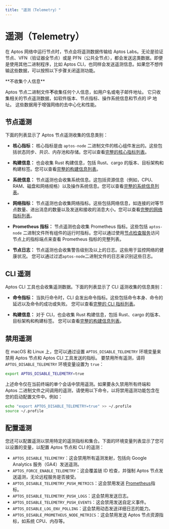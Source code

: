 ```yaml
---
title: "遥测（Telemetry）"
---
```



# 遥测（Telemetry）

在 Aptos 网络中运行节点时，节点会将遥测数据传输给 Aptos Labs。无论是验证节点、VFN（验证器全节点）或是 PFN（公共全节点），都会发送这类数据。即便是使用其他二进制程序，比如 Aptos CLI，也同样会发送遥测信息。如果您不想传输这些数据，可以按照以下步骤关闭遥测功能。

<Callout type="info">
**不收集个人信息**<br />

Aptos 节点二进制文件**不**收集任何个人信息，如用户名或电子邮件地址。
它只收集相关的节点遥测数据，如软件版本、节点指标、操作系统信息和节点的 IP 地址。
这些数据用于增强网络的去中心化和性能。

</Callout>

## 节点遥测

下面的列表显示了 Aptos 节点遥测收集的信息类别：

- **核心指标：** 核心指标是由 `aptos-node` 二进制文件的核心组件发出的。这些包括状态同步、共识、内存池和存储。您可以查看[完整的核心指标列表](https://github.com/aptos-labs/aptos-core/blob/main/crates/aptos-telemetry/src/core_metrics.rs#L14-L29)。

- **构建信息：** 也会收集 Rust 构建信息，包括 Rust、cargo 的版本、目标架构和构建标签。您可以查看[完整的构建信息列表](https://github.com/aptos-labs/aptos-core/blob/main/crates/aptos-build-info/src/lib.rs#L8-L20)。

- **系统信息：** 节点遥测也会收集系统信息。这包括资源信息（例如，CPU、RAM、磁盘和网络规格）以及操作系统信息。您可以查看[完整的系统信息列表](https://github.com/aptos-labs/aptos-core/blob/main/crates/aptos-telemetry/src/system_information.rs#L14-L32)。

- **网络指标：** 节点遥测也会收集网络指标。这些包括网络信息，如连接的对等节点数量、进出消息的数量以及发送和接收的消息大小。您可以查看[完整的网络指标列表](https://github.com/aptos-labs/aptos-core/blob/main/crates/aptos-telemetry/src/network_metrics.rs#L12-L17)。

- **Prometheus 指标：** 节点遥测也会收集 Prometheus 指标。这些包括 `aptos-node` 二进制文件所有组件的运行时指标。您可以通过使用[节点检查服务](../measure/node-inspection-service.mdx)访问节点上的指标端点来查看 Prometheus 指标的完整列表。

- **节点日志：** 节点遥测也会收集警告级别及以上的日志。这些用于监控网络的健康状况。
  您可以通过过滤`aptos-node`二进制文件的日志来识别这些日志。

## CLI 遥测

Aptos CLI 工具也会收集遥测数据。下面的列表显示了 CLI 遥测收集的信息类别：

- **命令指标：** 当执行命令时，CLI 会发出命令指标。这些包括命令本身、命令的延迟以及命令的成功或失败。
  您可以查看[完整的 CLI 指标列表](https://github.com/aptos-labs/aptos-core/blob/main/crates/aptos-telemetry/src/cli_metrics.rs#L12-L15)。

- **构建信息：** 对于 CLI，也会收集 Rust 构建信息，包括 Rust、cargo 的版本、目标架构和构建标签。
  您可以查看[完整的构建信息列表](https://github.com/aptos-labs/aptos-core/blob/main/crates/aptos-build-info/src/lib.rs#L8-L20)。

## 禁用遥测

在 macOS 和 Linux 上，您可以通过设置 `APTOS_DISABLE_TELEMETRY` 环境变量来禁用 Aptos 节点和 Aptos CLI 工具发送的指标。
要禁用所有遥测，请将 `APTOS_DISABLE_TELEMETRY` 环境变量设置为 `true`：

```bash filename="Terminal"
export APTOS_DISABLE_TELEMETRY=true
```

上述命令仅在当前终端的单个会话中禁用遥测。如果要永久禁用所有终端和 Aptos 二进制文件之间调用的遥测，请使用以下命令，以将禁用遥测功能包含在您的启动配置文件中。例如：

```bash filename="Terminal"
echo "export APTOS_DISABLE_TELEMETRY=true" >> ~/.profile
source ~/.profile
```

## 配置遥测

您还可以配置遥测以禁用特定的遥测指标和集合。下面的环境变量列表显示了您可以设置的变量，以配置 Aptos 节点和 CLI 的遥测：

- `APTOS_DISABLE_TELEMETRY`：这会禁用所有遥测发射，包括向 Google Analytics 服务（GA4）发送遥测。
- `APTOS_FORCE_ENABLE_TELEMETRY`：这会覆盖链 ID 检查，并强制 Aptos 节点发送遥测，无论远程服务是否接受。
- `APTOS_DISABLE_TELEMETRY_PUSH_METRICS`：这会禁用发送 [Prometheus](https://prometheus.io/)指标。
- `APTOS_DISABLE_TELEMETRY_PUSH_LOGS`：这会禁用发送日志。
- `APTOS_DISABLE_TELEMETRY_PUSH_EVENTS`：这会禁用发送自定义事件。
- `APTOS_DISABLE_LOG_ENV_POLLING`：这会禁用动态发送详细日志的能力。
- `APTOS_DISABLE_PROMETHEUS_NODE_METRICS`：这会禁用发送 Aptos 节点资源指标，如系统 CPU、内存等。
